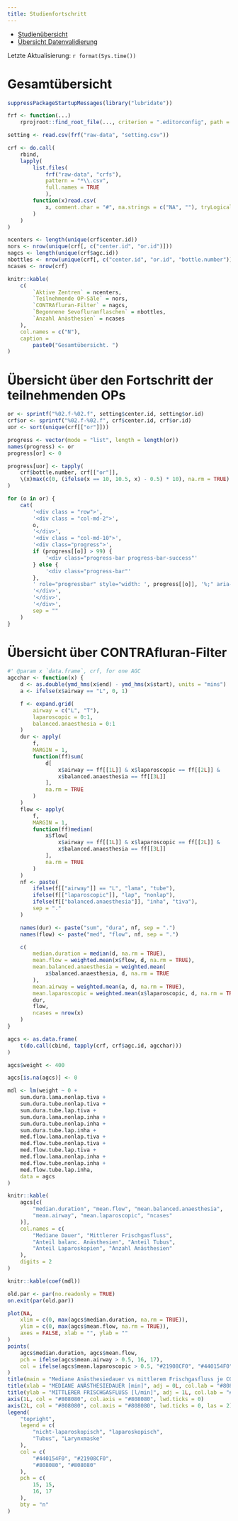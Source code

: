 ```yaml
---
title: Studienfortschritt
---
```


- [Studienübersicht](index.html)
- [Übersicht Datenvalidierung](validate.html)

Letzte Aktualisierung: `r format(Sys.time())`

# Gesamtübersicht

```r
suppressPackageStartupMessages(library("lubridate"))

frf <- function(...)
    rprojroot::find_root_file(..., criterion = ".editorconfig", path = ".")

setting <- read.csv(frf("raw-data", "setting.csv"))

crf <- do.call(
    rbind,
    lapply(
        list.files(
            frf("raw-data", "crfs"),
            pattern = "*\\.csv",
            full.names = TRUE
            ),
        function(x)read.csv(
            x, comment.char = "#", na.strings = c("NA", ""), tryLogical = FALSE
        )
    )
)

ncenters <- length(unique(crf$center.id))
nors <- nrow(unique(crf[, c("center.id", "or.id")]))
nagcs <- length(unique(crf$agc.id))
nbottles <- nrow(unique(crf[, c("center.id", "or.id", "bottle.number")]))
ncases <- nrow(crf)

knitr::kable(
    c(
        `Aktive Zentren` = ncenters,
        `Teilnehmende OP-Säle` = nors,
        `CONTRAfluran-Filter` = nagcs,
        `Begonnene Sevofluranflaschen` = nbottles,
        `Anzahl Anästhesien` = ncases
    ),
    col.names = c("N"),
    caption =
        paste0("Gesamtübersicht. ")
)
```

# Übersicht über den Fortschritt der teilnehmenden OPs

```r
or <- sprintf("%02.f-%02.f", setting$center.id, setting$or.id)
crf$or <- sprintf("%02.f-%02.f", crf$center.id, crf$or.id)
uor <- sort(unique(crf[["or"]]))

progress <- vector(mode = "list", length = length(or))
names(progress) <- or
progress[or] <- 0

progress[uor] <- tapply(
    crf$bottle.number, crf[["or"]],
    \(x)max(c(0, (ifelse(x == 10, 10.5, x) - 0.5) * 10), na.rm = TRUE)
)

for (o in or) {
    cat(
        '<div class = "row">',
        '<div class = "col-md-2">',
        o,
        '</div>',
        '<div class = "col-md-10">',
        '<div class="progress">',
        if (progress[[o]] > 99) {
            '<div class="progress-bar progress-bar-success"'
        } else {
            '<div class="progress-bar"'
        },
        ' role="progressbar" style="width: ', progress[[o]], '%;" aria-valuenow="', progress[[o]], '" aria-valuemin="0" aria-valuemax="100"></div>',
        '</div>',
        '</div>',
        '</div>',
        sep = ""
    )
}
```

# Übersicht über CONTRAfluran-Filter

```r
#' @param x `data.frame`, crf, for one AGC
agcchar <- function(x) {
    d <- as.double(ymd_hms(x$end) - ymd_hms(x$start), units = "mins")
    a <- ifelse(x$airway == "L", 0, 1)

    f <- expand.grid(
        airway = c("L", "T"),
        laparoscopic = 0:1,
        balanced.anaesthesia = 0:1
    )
    dur <- apply(
        f,
        MARGIN = 1,
        function(ff)sum(
            d[
                x$airway == ff[[1L]] & x$laparoscopic == ff[[2L]] &
                x$balanced.anaesthesia == ff[[3L]]
            ],
            na.rm = TRUE
        )
    )
    flow <- apply(
        f,
        MARGIN = 1,
        function(ff)median(
            x$flow[
                x$airway == ff[[1L]] & x$laparoscopic == ff[[2L]] &
                x$balanced.anaesthesia == ff[[3L]]
            ],
            na.rm = TRUE
        )
    )
    nf <- paste(
        ifelse(f[["airway"]] == "L", "lama", "tube"),
        ifelse(f[["laparoscopic"]], "lap", "nonlap"),
        ifelse(f[["balanced.anaesthesia"]], "inha", "tiva"),
        sep = "."
    )

    names(dur) <- paste("sum", "dura", nf, sep = ".")
    names(flow) <- paste("med", "flow", nf, sep = ".")

    c(
        median.duration = median(d, na.rm = TRUE),
        mean.flow = weighted.mean(x$flow, d, na.rm = TRUE),
        mean.balanced.anaesthesia = weighted.mean(
            x$balanced.anaesthesia, d, na.rm = TRUE
        ),
        mean.airway = weighted.mean(a, d, na.rm = TRUE),
        mean.laparoscopic = weighted.mean(x$laparoscopic, d, na.rm = TRUE),
        dur,
        flow,
        ncases = nrow(x)
    )
}

agcs <- as.data.frame(
    t(do.call(cbind, tapply(crf, crf$agc.id, agcchar)))
)

agcs$weight <- 400

agcs[is.na(agcs)] <- 0

mdl <- lm(weight ~ 0 +
    sum.dura.lama.nonlap.tiva +
    sum.dura.tube.nonlap.tiva +
    sum.dura.tube.lap.tiva +
    sum.dura.lama.nonlap.inha +
    sum.dura.tube.nonlap.inha +
    sum.dura.tube.lap.inha +
    med.flow.lama.nonlap.tiva +
    med.flow.tube.nonlap.tiva +
    med.flow.tube.lap.tiva +
    med.flow.lama.nonlap.inha +
    med.flow.tube.nonlap.inha +
    med.flow.tube.lap.inha,
    data = agcs
)

knitr::kable(
    agcs[c(
        "median.duration", "mean.flow", "mean.balanced.anaesthesia",
        "mean.airway", "mean.laparoscopic", "ncases"
    )],
    col.names = c(
        "Mediane Dauer", "Mittlerer Frischgasfluss",
        "Anteil balanc. Anästhesien", "Anteil Tubus",
        "Anteil Laparoskopien", "Anzahl Anästhesien"
    ),
    digits = 2
)

knitr::kable(coef(mdl))
```

```r
old.par <- par(no.readonly = TRUE)
on.exit(par(old.par))

plot(NA,
    xlim = c(0, max(agcs$median.duration, na.rm = TRUE)),
    ylim = c(0, max(agcs$mean.flow, na.rm = TRUE)),
    axes = FALSE, xlab = "", ylab = ""
)
points(
    agcs$median.duration, agcs$mean.flow,
    pch = ifelse(agcs$mean.airway > 0.5, 16, 17),
    col = ifelse(agcs$mean.laparoscopic > 0.5, "#21908CF0", "#440154F0")
)
title(main = "Mediane Anästhesiedauer vs mittlerem Frischgasfluss je CONTRAfluran-Filter", col.main = "#808080", adj = 0L, cex.main = 0.9)
title(xlab = "MEDIANE ANÄSTHESIEDAUER [min]", adj = 0L, col.lab = "#808080")
title(ylab = "MITTLERER FRISCHGASFLUSS [l/min]", adj = 1L, col.lab = "#808080")
axis(1L, col = "#808080", col.axis = "#808080", lwd.ticks = 0)
axis(2L, col = "#808080", col.axis = "#808080", lwd.ticks = 0, las = 2)
legend(
    "topright",
    legend = c(
        "nicht-laparoskopisch", "laparoskopisch",
        "Tubus", "Larynxmaske"
    ),
    col = c(
        "#440154F0", "#21908CF0",
        "#808080", "#808080"
    ),
    pch = c(
        15, 15,
        16, 17
    ),
    bty = "n"
)
```

